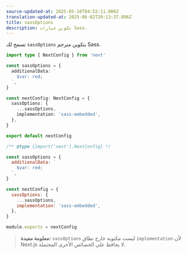 ```yaml
---
source-updated-at: 2025-05-16T04:52:11.000Z
translation-updated-at: 2025-06-02T20:13:37.096Z
title: sassOptions
description: تكوين خيارات Sass.
---
```


تسمح لك `sassOptions` بتكوين مترجم Sass.

```ts filename="next.config.ts" switcher
import type { NextConfig } from 'next'

const sassOptions = {
  additionalData: `
    $var: red;
  `,
}

const nextConfig: NextConfig = {
  sassOptions: {
    ...sassOptions,
    implementation: 'sass-embedded',
  },
}

export default nextConfig
```

```js filename="next.config.js" switcher
/** @type {import('next').NextConfig} */

const sassOptions = {
  additionalData: `
    $var: red;
  `,
}

const nextConfig = {
  sassOptions: {
    ...sassOptions,
    implementation: 'sass-embedded',
  },
}

module.exports = nextConfig
```

> **معلومة مفيدة:** `sassOptions` ليست مكتوبة خارج نطاق `implementation` لأن Next.js لا يحافظ على الخصائص الأخرى المحتملة.